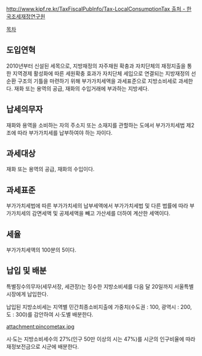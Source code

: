 [[http://www.kipf.re.kr/TaxFiscalPubInfo/Tax-LocalConsumptionTax 출처 - 한국조세재정연구원]]

[[목차]]

== 도입연혁 ==

2010년부터 신설된 세목으로, 지방재정의 자주재원 확충과 자치단체의 재정지출을 통한 지역경제 활성화에 따른 세원확충 효과가 자치단체 세입으로 연결되는 지방재정의 선순환 구조의 기틀을 마련하기 위해 부가가치세액을 과세표준으로 지방소비세로 과세한다. 재화 또는 용역의 공급, 재화의 수입거래에 부과하는 지방세다.

== 납세의무자 ==

재화와 용역을 소비하는 자의 주소지 또는 소재지를 관할하는 도에서 부가가치세법 제2조에 따라 부가가치세를 납부하여야 하는 자이다.

== 과세대상 ==

재화 또는 용역의 공급, 재화의 수입이다.

== 과세표준 ==

부가가치세법에 따른 부가가치세의 납부세액에서 부가가치세법 및 다른 법률에 따라 부가가치세의 감면세액 및 공제세액을 빼고 가산세를 더하여 계산한 세액이다.

== 세율 ==

부가가치세액의 100분의 5이다.

== 납입 및 배분 ==

특별징수의무자(세무서장, 세관장)는 징수한 지방소비세를 다음 달 20일까지 서울특별시장에게 납입한다.

납입된 지방소비세는 지역별 민간최종소비지출에 가중치(수도권 : 100, 광역시 : 200, 도 : 300)를 감안하여 시·도별 배분한다.

attachment:pincometax.jpg

시·도는 지방소비세수의 27%(인구 50만 이상의 시는 47%)를 시군의 인구비율에 따라 재정보전금으로 시군에 배분한다.
